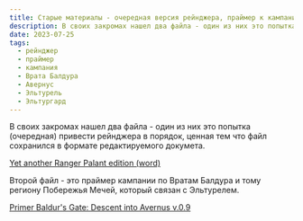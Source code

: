 ```yaml
---
title: Старые материалы - очередная версия рейнджера, праймер к кампании по Вратам Балдура и Авернусу
description: В своих закромах нашел два файла - один из них это попытка (очередная) привести рейнджера в порядок, ценная тем что файл сохранился в формате редактируемого докумета. Второй файл - это праймер кампании по Вратам Балдура и тому региону Побережья Мечей, который связан с Эльтурелем.
date: 2023-07-25
tags:
  - рейнджер
  - праймер
  - кампания
  - Врата Балдура
  - Авернус
  - Эльтурель
  - Эльтургард
---
```


В своих закромах нашел два файла - один из них это попытка (очередная) привести рейнджера в порядок, ценная тем что файл сохранился в формате редактируемого докумета. 

[Yet another Ranger Palant edition (word)](/files/word/ranger_palant_edition_draft_old_edited_in_2023.docx)

Второй файл - это праймер кампании по Вратам Балдура и тому региону Побережья Мечей, который связан с Эльтурелем.

[Primer Baldur's Gate: Descent into Avernus v.0.9](/files/downloads/bgdia_primer_0.9.pdf)